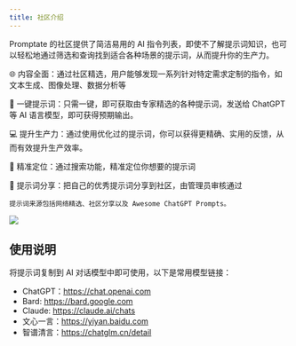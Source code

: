```yaml
---
title: 社区介绍
---
```


Promptate 的社区提供了简洁易用的 AI 指令列表，即使不了解提示词知识，也可以轻松地通过筛选和查询找到适合各种场景的提示词，从而提升你的生产力。

🌐 内容全面：通过社区精选，用户能够发现一系列针对特定需求定制的指令，如文本生成、图像处理、数据分析等

🚀 一键提示词：只需一键，即可获取由专家精选的各种提示词，发送给 ChatGPT 等 AI 语言模型，即可获得预期输出。

💻 提升生产力：通过使用优化过的提示词，你可以获得更精确、实用的反馈，从而有效提升生产效率。

💾 精准定位：通过搜索功能，精准定位你想要的提示词

🙌 提示词分享：把自己的优秀提示词分享到社区，由管理员审核通过

`提示词来源包括网络精选、社区分享以及 Awesome ChatGPT Prompts。`

<img src="/images/community.png" />

## 使用说明

将提示词复制到 AI 对话模型中即可使用，以下是常用模型链接：

- ChatGPT：https://chat.openai.com
- Bard: https://bard.google.com
- Claude: https://claude.ai/chats
- 文心一言：https://yiyan.baidu.com
- 智谱清言：https://chatglm.cn/detail
